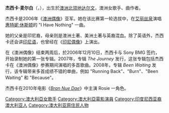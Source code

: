 {{Infobox Musical artist 
|Name         = Jessica Mauboy
|Img          = Jesswiki.jpg
|Img_capt     = 
|Img_size     = 
|Background   = solo_singer
|Birth_name   = Jessica Hilda Mauboy
|Born         = {{birth date and age|df=yes|1989|08|04}}<br/>{{AUS}}[[北領地|北領地]][[達爾文_(澳洲)|達爾文]]
|Died         =
|Origin       =
|Instrument   = [[歌唱|歌唱]]
|Genre        = [[節奏藍調|節奏藍調]]、电流行乐、[[Pop_(音樂類型)|Pop]]
|Occupation   = [[創作歌手|創作歌手]]、[[演員|演員]]
|Years_active = 2006－
|Label        = [[新力音樂澳洲|新力音樂澳洲]] <small>(2006－) </small><br />[[Ministry_of_Sound|Ministry of Sound]] <small>(2009–)</small>
|Associated_acts=[[Young_Divas|Young Divas]]、[[Flo_Rida|佛羅里達]]
|URL          = http://www.jessicamauboy.com.au/ 官方網站
}}
'''杰西卡·麦尔白'''（{{lang-en|Jessica Mauboy}}，{{bd|1989年|8月4日}}），出生於[[澳洲|澳洲]][[北领地|北领地]][[达尔文_(澳大利亚)|达尔文]]，澳洲女歌手、曲作者。

杰西卡是2006年《[[澳洲偶像|澳洲偶像]]》亚军。她在该比赛第一轮选拔中，在[[艾丽丝泉|艾丽丝泉]]演唱[[惠特妮·休斯顿|惠特妮·休斯顿]]的 "I Have Nothing" 一曲。

她的父亲是印尼裔，母亲则是澳洲土著、美洲土著与英裔混血。除了英语外，杰西卡还会讲[[印尼语|印尼语]]，也曾经在《[[印尼偶像|印尼偶像]]》上演出。

在《澳洲偶像》结束两周后，於2006年12月10日，杰西卡与 Sony BMG 签约，开始录制她的第一张专辑。2007年，专辑 ''The Journey'' 发行，这张专辑包括杰西卡在《澳洲偶像》参赛期间演唱的多首歌曲。2008年，专辑 ''Been Waiting'' 发行，该专辑带来多首成绩不错的单曲，例如 "Running Back"、"Burn"、"Been Waiting" 和 "Because"。

杰西卡在2010年电影《''[[Bran_Nue_Dae|Bran Nue Dae]]''》中主演 Rosie 一角色。

{{Authority control}}
{{DEFAULTSORT:Mauboy, Jessica}}

[[Category:澳大利亞女歌手|Category:澳大利亞女歌手]]
[[Category:澳大利亞電影演員|Category:澳大利亞電影演員]]
[[Category:印度尼西亚裔澳大利亚人|Category:印度尼西亚裔澳大利亚人]]
[[Category:澳大利亚原住民人物|Category:澳大利亚原住民人物]]